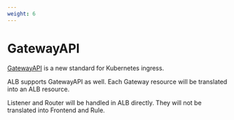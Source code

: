 ```yaml
---
weight: 6
---
```

# GatewayAPI

[GatewayAPI](https://gateway-api.sigs.k8s.io/) is a new standard for Kubernetes ingress.

ALB supports GatewayAPI as well. Each Gateway resource will be translated into an ALB resource.

Listener and Router will be handled in ALB directly. They will not be translated into Frontend and Rule.
